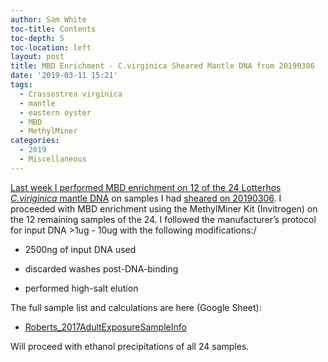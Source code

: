 ```yaml
---
author: Sam White
toc-title: Contents
toc-depth: 5
toc-location: left
layout: post
title: MBD Enrichment - C.virginica Sheared Mantle DNA from 20190306
date: '2019-03-11 15:21'
tags:
  - Crassostrea virginica
  - mantle
  - eastern oyster
  - MBD
  - MethylMiner
categories:
  - 2019
  - Miscellaneous
---
```

[Last week I performed MBD enrichment on 12 of the 24 Lotterhos _C.viriginica_ mantle DNA](https://robertslab.github.io/sams-notebook/posts/2019/2019-03-07-MBD-Enrichment-C.virginica-Sheared-Mantle-DNA-from-20190306/) on samples I had [sheared on 20190306](https://robertslab.github.io/sams-notebook/2019/03/06/DNA-Shearing-and-Bioanalyzer-Lotterhos-C.virginica-Mantle-gDNA-from-2018114/). I proceeded with MBD enrichment using the MethylMiner Kit (Invitrogen) on the 12 remaining samples of the 24. I followed the manufacturer's protocol for input DNA >1ug - 10ug with the following modifications:/

- 2500ng of input DNA used

- discarded washes post-DNA-binding

- performed high-salt elution

The full sample list and calculations are here (Google Sheet):

- [Roberts_2017AdultExposureSampleInfo](https://docs.google.com/spreadsheets/d/1cDLmp6jKf37gnPTwHDR07dNt-t3_jzGE2TC2afagouM/edit?usp=sharing)


Will proceed with ethanol precipitations of all 24 samples.
